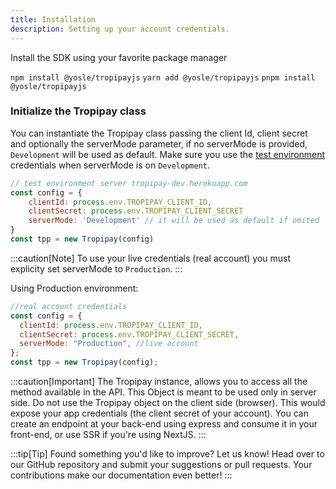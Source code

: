 ```yaml
---
title: Installation
description: Setting up your account credentials.
---
```



Install the SDK using your favorite package manager

<Tabs>
  <TabItem label="npm">
    <code>npm install @yosle/tropipayjs</code>
  </TabItem>
  <TabItem label="yarn">
    <code>yarn add @yosle/tropipayjs</code>
  </TabItem>
  <TabItem label="pnpm">
    <code>pnpm install @yosle/tropipayjs</code>
  </TabItem>
</Tabs>

### Initialize the Tropipay class

You can instantiate the Tropipay class passing the client Id,
client secret and optionally the serverMode parameter,
if no serverMode is provided, `Development` will be used as default.
Make sure you use the [test environment](https://tropipay-dev.herokuapp.com) credentials when serverMode is on `Development`.

```javascript
// test environment server tropipay-dev.herokuapp.com
const config = {
    clientId: process.env.TROPIPAY_CLIENT_ID,
    clientSecret: process.env.TROPIPAY_CLIENT_SECRET
    serverMode: 'Development' // it will be used as default if omited
}
const tpp = new Tropipay(config)
```

:::caution[Note]
To use your live credentials (real account) you must explicity set serverMode to `Production`.
:::

Using Production environment:

```javascript
//real account credentials
const config = {
  clientId: process.env.TROPIPAY_CLIENT_ID,
  clientSecret: process.env.TROPIPAY_CLIENT_SECRET,
  serverMode: "Production", //live account
};
const tpp = new Tropipay(config);
```

:::caution[Important]
The Tropipay instance, allows you to access all the method available in the API.
This Object is meant to be used only in server side.
Do not use the Tropipay object on the client side (browser).
This would expose your app credentials (the client secret of your account).
You can create an endpoint at your back-end using express and consume it in your front-end,
or use SSR if you're using NextJS.
:::

:::tip[Tip]
Found something you'd like to improve? Let us know! Head over to our GitHub repository and submit your suggestions or pull requests. Your contributions make our documentation even better!
:::
